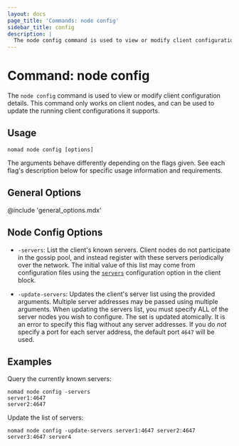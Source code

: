 ```yaml
---
layout: docs
page_title: 'Commands: node config'
sidebar_title: config
description: |
  The node config command is used to view or modify client configuration.
---
```


# Command: node config

The `node config` command is used to view or modify client configuration
details. This command only works on client nodes, and can be used to update
the running client configurations it supports.

## Usage

```plaintext
nomad node config [options]
```

The arguments behave differently depending on the flags given. See each flag's
description below for specific usage information and requirements.

## General Options

@include 'general_options.mdx'

## Node Config Options

- `-servers`: List the client's known servers. Client nodes do not participate
  in the gossip pool, and instead register with these servers periodically over
  the network. The initial value of this list may come from configuration files
  using the [`servers`] configuration option in the client block.

- `-update-servers`: Updates the client's server list using the provided
  arguments. Multiple server addresses may be passed using multiple arguments.
  When updating the servers list, you must specify ALL of the server nodes you
  wish to configure. The set is updated atomically. It is an error to specify
  this flag without any server addresses. If you do _not_ specify a port for each
  server address, the default port `4647` will be used.

## Examples

Query the currently known servers:

```shell-session
nomad node config -servers
server1:4647
server2:4647
```

Update the list of servers:

```shell-session
nomad node config -update-servers server1:4647 server2:4647 server3:4647 server4

```

[`servers`]: /docs/configuration/client#servers
